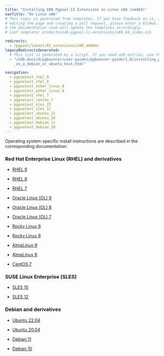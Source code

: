 ```yaml
---
title: "Installing EDB Pgpool-II Extensions on Linux x86 (amd64)"
navTitle: "On Linux x86"
# This topic is generated from templates. If you have feedback on it, instead of
# editing the page and creating a pull request, please enter a GitHub issue and
# the documentation team will update the templates accordingly.
# Leaf template: products/edb-pgpool-ii-extensions/x86_64_index.njk

redirects:
  - /pgpool/latest/02_extensions/x86_amd64/
legacyRedirectsGenerated:
  # This list is generated by a script. If you need add entries, use the `legacyRedirects` key.
  - "/edb-docs/d/pgbouncer/user-guides/pgbouncer-guide/1.0/installing_pgbouncer\
    _on_a_debian_or_ubuntu_host.html"

navigation:
  - pgpoolext_rhel_9
  - pgpoolext_rhel_8
  - pgpoolext_other_linux_9
  - pgpoolext_other_linux_8
  - pgpoolext_rhel_7
  - pgpoolext_centos_7
  - pgpoolext_sles_15
  - pgpoolext_sles_12
  - pgpoolext_ubuntu_22
  - pgpoolext_ubuntu_20
  - pgpoolext_debian_11
  - pgpoolext_debian_10
---
```


Operating system-specific install instructions are described in the corresponding documentation:

### Red Hat Enterprise Linux (RHEL) and derivatives

- [RHEL 9](pgpoolext_rhel_9)

- [RHEL 8](pgpoolext_rhel_8)

- [RHEL 7](pgpoolext_rhel_7)

- [Oracle Linux (OL) 9](pgpoolext_rhel_9)

- [Oracle Linux (OL) 8](pgpoolext_rhel_8)

- [Oracle Linux (OL) 7](pgpoolext_rhel_7)

- [Rocky Linux 9](pgpoolext_other_linux_9)

- [Rocky Linux 8](pgpoolext_other_linux_8)

- [AlmaLinux 9](pgpoolext_other_linux_9)

- [AlmaLinux 8](pgpoolext_other_linux_8)

- [CentOS 7](pgpoolext_centos_7)

### SUSE Linux Enterprise (SLES)

- [SLES 15](pgpoolext_sles_15)

- [SLES 12](pgpoolext_sles_12)

### Debian and derivatives

- [Ubuntu 22.04](pgpoolext_ubuntu_22)

- [Ubuntu 20.04](pgpoolext_ubuntu_20)

- [Debian 11](pgpoolext_debian_11)

- [Debian 10](pgpoolext_debian_10)
